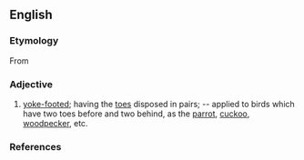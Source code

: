 ==English==

===Etymology===
From {{Gr.}}

===Adjective===
{{en-adj|-}}

# {{zoology}} [[yoke-footed]]; having the [[toes]] disposed in pairs; -- applied to birds which have two toes before and two behind, as the [[parrot]], [[cuckoo]], [[woodpecker]], etc.

===References===
{{1913}}